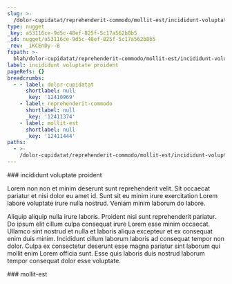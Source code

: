 ```yaml
---
slug: >-
  /dolor-cupidatat/reprehenderit-commodo/mollit-est/incididunt-voluptate-proident
type: nugget
_key: a53116ce-9d5c-48ef-825f-5c17a562b8b5
_id: nugget/a53116ce-9d5c-48ef-825f-5c17a562b8b5
_rev: _iKCEnDy--B
fspath: >-
  blah/dolor-cupidatat/reprehenderit-commodo/mollit-est/incididunt-voluptate-proident.md
label: incididunt voluptate proident
pageRefs: {}
breadcrumbs:
  - - label: dolor-cupidatat
      shortlabel: null
      _key: '12410969'
    - label: reprehenderit-commodo
      shortlabel: null
      _key: '12411374'
    - label: mollit-est
      shortlabel: null
      _key: '12411444'
paths:
  - >-
    /dolor-cupidatat/reprehenderit-commodo/mollit-est/incididunt-voluptate-proident
---
```


<NuggetArea>
<Nugget slug="/dolor-cupidatat/reprehenderit-commodo/mollit-est/incididunt-voluptate-proident" type="nugget" _key="a53116ce-9d5c-48ef-825f-5c17a562b8b5" _id="nugget/a53116ce-9d5c-48ef-825f-5c17a562b8b5" _rev="_iKCEnDy--B" fspath="blah/dolor-cupidatat/reprehenderit-commodo/mollit-est/incididunt-voluptate-proident.md" label="incididunt voluptate proident" paths="/dolor-cupidatat/reprehenderit-commodo/mollit-est/incididunt-voluptate-proident">
<NuggetBody>
### incididunt voluptate proident

Lorem non non et minim deserunt sunt reprehenderit velit. Sit occaecat pariatur et nisi dolor eu amet id. Sunt sit eu minim irure exercitation Lorem labore voluptate irure nulla nostrud. Veniam minim laborum do labore.

Aliquip aliquip nulla irure laboris. Proident nisi sunt reprehenderit pariatur. Do ipsum elit cillum culpa consequat irure Lorem esse minim occaecat. Ullamco sint nostrud et nulla et laboris aliqua excepteur et ex consequat enim duis minim. Incididunt cillum laborum laboris ad consequat tempor non dolor. Culpa ex consectetur deserunt esse magna pariatur sint laborum qui mollit enim Lorem officia sunt. Esse quis laboris duis nostrud laborum tempor consequat dolor esse voluptate.

</NuggetBody>
<Breadcrumbs>
<Crumbs>
<Crumb _key="12410969" label="dolor-cupidatat" /><Crumb _key="12411374" label="reprehenderit-commodo" /><Crumb _key="12411444" label="mollit-est" />
</Crumbs>
</Breadcrumbs>
</Nugget>

<NuggetsInbound>
</NuggetsInbound>
<NuggetsOutbound>
</NuggetsOutbound>
</NuggetArea>
<PassagesInbound>
<Passage direction="inbound" type="passage" _key="12411444" _id="passage/12411444" _rev="_iKCEnDy--_" label="mollit-est" passage="mollit-est" fspath="blah/dolor-cupidatat/reprehenderit-commodo/mollit-est" paths="/dolor-cupidatat/reprehenderit-commodo/mollit-est" slug="/dolor-cupidatat/reprehenderit-commodo/mollit-est">
<NuggetBody>
### mollit-est

</NuggetBody>
<Breadcrumbs>
<Crumbs>
<Crumb _key="12410969" label="dolor-cupidatat" /><Crumb _key="12411374" label="reprehenderit-commodo" />
</Crumbs>
</Breadcrumbs>
</Passage>

</PassagesInbound>
<PassagesOutbound>
</PassagesOutbound>